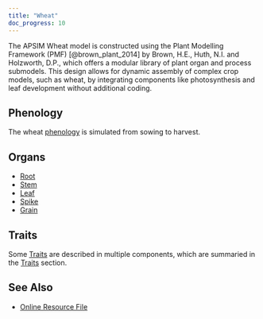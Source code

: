 ```yaml
---
title: "Wheat"
doc_progress: 10
---
```


The APSIM Wheat model is constructed using the Plant Modelling Framework (PMF) [@brown_plant_2014] by Brown, H.E., Huth, N.I. and Holzworth, D.P., which offers a modular library of plant organ and process submodels. This design allows for dynamic assembly of complex crop models, such as wheat, by integrating components like photosynthesis and leaf development without additional coding.


## Phenology

The wheat [phenology](Phenology/index.qmd) is simulated from sowing to harvest.


## Organs

- [Root](Root/index.qmd)
- [Stem](Stem/index.qmd)
- [Leaf](Leaf/index.qmd)
- [Spike](Spike/index.qmd)
- [Grain](Grain/index.qmd)


## Traits

Some [Traits](Traits) are described in multiple components, which are summaried in the [Traits](Traits) section.


## See Also

* [Online Resource File](https://github.com/APSIMInitiative/ApsimX/blob/master/Models/Resources/Wheat.json)
